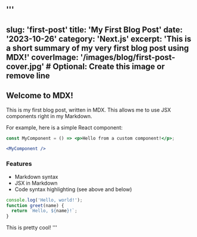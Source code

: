 '''
---
slug: 'first-post'
title: 'My First Blog Post'
date: '2023-10-26'
category: 'Next.js'
excerpt: 'This is a short summary of my very first blog post using MDX!'
coverImage: '/images/blog/first-post-cover.jpg' # Optional: Create this image or remove line
---

## Welcome to MDX!

This is my first blog post, written in MDX. This allows me to use JSX components right in my Markdown.

For example, here is a simple React component:

```jsx
const MyComponent = () => <p>Hello from a custom component!</p>;

<MyComponent />
```

### Features

- Markdown syntax
- JSX in Markdown
- Code syntax highlighting (see above and below)

```javascript
console.log('Hello, world!');
function greet(name) {
  return `Hello, ${name}!`;
}
```

This is pretty cool!
''' 